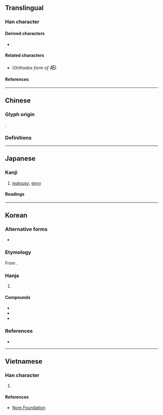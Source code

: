 {{also|妒}}
{{character info}}
==Translingual==
{{ja-forms|妬|[[妒]]|[[妒]]}}

===Han character===
{{Han char|rn=38|rad=女|as=05|sn=8|four=41462|canj=VMR|ids=⿰女石}}

====Derived characters====
* {{l|mul|[[𠊜]], [[𣔧]], [[𪥾]], [[𦲼]], [[𥯉]], [[𪦆]]}}

====Related characters====
* {{l|mul|[[妒]]}} ''(Orthodox form of <big>妬</big>)''

====References====
{{Han ref|kx=0257.120|dkj=06121|dj=0522.080|hdz=21035.100|uh=59AC}}

----

==Chinese==

===Glyph origin===
{{Han etym}}
{{Han compound|女|石|ls=psc|c1=s|c2=p}}.

===Definitions===
{{zh-see|妒|v}}

----

==Japanese==

===Kanji===
{{ja-kanji|grade=|rs=女05}} <!-- Not a shinjitai character of 妒 - Refer Jōyō Kanji 2010 -->

# [[jealousy]]; [[envy]]

====Readings====
{{ja-readings
|on=と
|kun=ねた-む
}}

----

==Korean==

===Alternative forms===
* {{alter|ko|妒}}

===Etymology===
From {{der|ko|ltc|-}} {{ltc-l|妒}}.

===Hanja===
{{ko-hanja-search}}
{{ko-hanja|샘내다|샘낼|투}}

# {{hanja form of|투|to [[envy]]}}

====Compounds====
{{der-top3|Compounds}}
* {{ko-l|질투|嫉妬}}
* {{ko-l|투기|妬忌}}
* {{ko-l|투심|妬心}}
{{der-bottom}}

===References===
* {{R:hanjadoc|2169}}

----

==Vietnamese==

===Han character===
{{vi-readings|reading=đó, đố, đủ, đo, đú|rs=女05}}

# {{rfdef|vi|sort=女05}}

====References====
* [http://nomfoundation.org/common/nom_details.php?codepoint=59AC Nom Foundation]